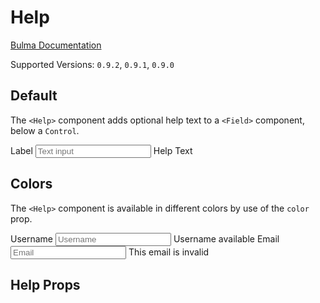 

<Meta title="Form/Help" component={Help} />

# Help

[Bulma Documentation](https://bulma.io/documentation/form/general/)

Supported Versions: `0.9.2`, `0.9.1`, `0.9.0`

## Default

The `<Help>` component adds optional help text to a `<Field>` component, below a `Control`.

<Canvas>
  <Story name="Default">
    <Field>
      <Label>Label</Label>
      <Control>
        <Input placeholder="Text input" />
      </Control>
      <Help>Help Text</Help>
    </Field>
  </Story>
</Canvas>

## Colors

The `<Help>` component is available in different colors by use of the `color` prop.

<Canvas>
  <Story name="Colors">
    <React.Fragment>
      <Field>
        <Label>Username</Label>
        <Control>
          <Input color="success" placeholder="Username" />
        </Control>
        <Help color="success">Username available</Help>
      </Field>
      <Field>
        <Label>Email</Label>
        <Control>
          <Input color="danger" placeholder="Email" />
        </Control>
        <Help color="danger">This email is invalid</Help>
      </Field>
    </React.Fragment>
  </Story>
</Canvas>

## Help Props

<ArgsTable of={Help} />
